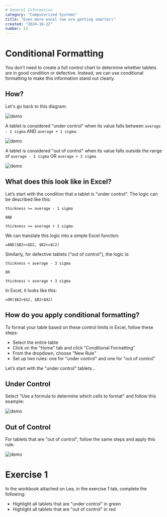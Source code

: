 ```yaml
---
# General Information
category: "Computerized Systems"
title: "Even more excel (we are getting smarter)"
created: "2024-10-22"
number: 13
---
```


# Conditional Formatting

You don’t need to create a full control chart to determine whether tablets are in good condition or defective. Instead, we can use conditional formatting to make this information stand out clearly.

## How?

Let's go back to this diagram:

![demo](./assets/1.png)

A tablet is considered "under control" when its value falls between `average - 1 sigma` AND `average + 1 sigma`:

![demo](./assets/2.png)

A tablet is considered "out of control" when its value falls outside the range of `average - 3 sigma` OR `average + 3 sigma`

![demo](./assets/3.png)

## What does this look like in Excel?

Let’s start with the condition that a tablet is "under control". The logic can be described like this:

```text
thickness >= average - 1 sigma

AND

thickness <= average + 1 sigma
```

We can translate this logic into a simple Excel function:

```excel
=AND($B2>=$D2, $B2<=$C2)
```

Similarly, for defective tablets ("out of control"), the logic is:

```text
thickness < average - 3 sigma

OR

thickness > average + 3 sigma
```

In Excel, it looks like this:

```excel
=OR($B2>$G2, $B2<$H2)
```

## How do you apply conditional formatting?

To format your table based on these control limits in Excel, follow these steps:

- Select the entire table
- Click on the "Home" tab and click "Conditional Formatting"
- From the dropdown, choose "New Rule"
- Set up two rules: one for "under control" and one for "out of control"

Let’s start with the "under control" tablets...

## Under Control

Select "Use a formula to determine which cells to format" and follow this example:

![demo](./assets/green.gif)

## Out of Control

For tablets that are "out of control", follow the same steps and apply this rule:

![demo](./assets/red.gif)

# Exercise 1

In the workbook attached on Lea, in the exercise 1 tab, complete the following:

- Highlight all tablets that are "under control" in green
- Highlight all tablets that are "out of control" in red
